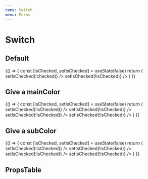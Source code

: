 ```yaml
---
name: Switch
menu: Forms
---
```



# Switch

## Default

<Playground>
  {() => {
    const [isChecked, setIsChecked] = useState(false)
    return (
      <ThemeProvider theme={LocalizeTheme}>
        <Switch
          htmlFor='test'
          checked={isChecked}
          onChange={(checked) => setIsChecked(!checked)}
        />
        <Switch
          htmlFor='example'
          subColor='#000'
          checked={isChecked}
          onChange={() => setIsChecked(!isChecked)}
        />
      </ThemeProvider>
    )
  }}

</Playground>

## Give a mainColor

<Playground>
  {() => {
    const [isChecked, setIsChecked] = useState(false)
    return (
      <ThemeProvider theme={LocalizeTheme}>
        <Switch
          htmlFor='danger'
          mainColor='danger'
          checked={isChecked}
          onChange={() => setIsChecked(!isChecked)}
        />
        <Switch
          htmlFor='primary'
          mainColor='primary'
          checked={isChecked}
          onChange={() => setIsChecked(!isChecked)}
        />
        <Switch
          htmlFor='light_grey'
          mainColor='light_grey'
          checked={isChecked}
          onChange={() => setIsChecked(!isChecked)}
        />
        <Switch
          htmlFor='41FF2B'
          mainColor='#41FF2B'
          checked={isChecked}
          onChange={() => setIsChecked(!isChecked)}
        />
      </ThemeProvider>
    )
  }}

</Playground>

## Give a subColor

<Playground>
  {() => {
    const [isChecked, setIsChecked] = useState(false)
    return (
      <ThemeProvider theme={LocalizeTheme}>
        <Switch
          htmlFor='danger1'
          mainColor='danger'
          subColor='dark_grey'
          checked={isChecked}
          onChange={() => setIsChecked(!isChecked)}
        />
        <Switch
          htmlFor='primary1'
          mainColor='primary'
          subColor='grey'
          checked={isChecked}
          onChange={() => setIsChecked(!isChecked)}
        />
        <Switch
          htmlFor='light_grey1'
          mainColor='light_grey'
          subColor='purple'
          checked={isChecked}
          onChange={() => setIsChecked(!isChecked)}
        />
        <Switch
          htmlFor='41FF2B1'
          mainColor='#41FF2B'
          subColor='#000'
          checked={isChecked}
          onChange={() => setIsChecked(!isChecked)}
        />
      </ThemeProvider>
    )
  }}
</Playground>

## PropsTable

<Props of={Switch} />

